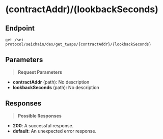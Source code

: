 # (contractAddr)/(lookbackSeconds)

## Endpoint
```http
get /sei-protocol/seichain/dex/get_twaps/{contractAddr}/{lookbackSeconds}
```

## Parameters
> **Request Parameters**

- **contractAddr** (path): No description
- **lookbackSeconds** (path): No description

## Responses
> **Possible Responses**

- **200**: A successful response.
- **default**: An unexpected error response.

